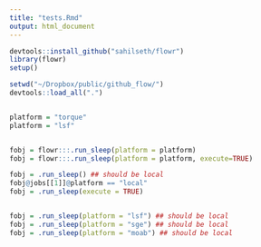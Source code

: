 ```yaml
---
title: "tests.Rmd"
output: html_document
---
```


```r
devtools::install_github("sahilseth/flowr")
library(flowr)
setup()
```


```r
setwd("~/Dropbox/public/github_flow/")
devtools::load_all(".")


platform = "torque"
platform = "lsf"


fobj = flowr:::.run_sleep(platform = platform)
fobj = flowr:::.run_sleep(platform = platform, execute=TRUE)


```


```r

fobj = .run_sleep() ## should be local
fobj@jobs[[1]]@platform == "local"
fobj = .run_sleep(execute = TRUE)


fobj = .run_sleep(platform = "lsf") ## should be local
fobj = .run_sleep(platform = "sge") ## should be local
fobj = .run_sleep(platform = "moab") ## should be local


```


